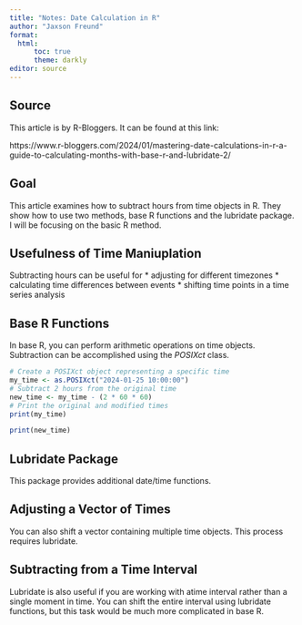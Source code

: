 ```yaml
---
title: "Notes: Date Calculation in R"
author: "Jaxson Freund"
format: 
  html:
      toc: true
      theme: darkly
editor: source
---
```

## Source

This article is by R-Bloggers. It can be found at this link:  

https://www.r-bloggers.com/2024/01/mastering-date-calculations-in-r-a-guide-to-calculating-months-with-base-r-and-lubridate-2/

## Goal

This article examines how to subtract hours from time objects in R. They show how to use two methods, base R functions and the lubridate package. I will be focusing on the basic R method.

## Usefulness of Time Maniuplation

Subtracting hours can be useful for
* adjusting for different timezones
* calculating time differences between events
* shifting time points in a time series analysis

## Base R Functions

In base R, you can perform arithmetic operations on time objects. Subtraction can be accomplished using the *POSIXct* class.

```R
# Create a POSIXct object representing a specific time
my_time <- as.POSIXct("2024-01-25 10:00:00")
# Subtract 2 hours from the original time
new_time <- my_time - (2 * 60 * 60)
# Print the original and modified times
print(my_time)

```

```R
print(new_time)
```

## Lubridate Package

This package provides additional date/time functions.

## Adjusting a Vector of Times

You can also shift a vector containing multiple time objects. This process requires lubridate. 

## Subtracting from a Time Interval

Lubridate is also useful if you are working with atime interval rather than a single moment in time. You can shift the entire interval using lubridate functions, but this task would be much more complicated in base R.

